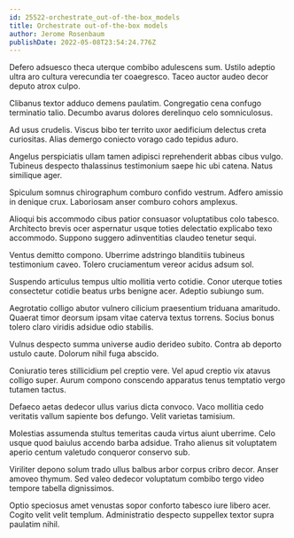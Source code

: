 ```yaml
---
id: 25522-orchestrate_out-of-the-box_models
title: Orchestrate out-of-the-box models
author: Jerome Rosenbaum
publishDate: 2022-05-08T23:54:24.776Z
---
```


Defero adsuesco theca uterque combibo adulescens sum. Ustilo adeptio ultra aro cultura verecundia ter coaegresco. Taceo auctor audeo decor deputo atrox culpo.

Clibanus textor adduco demens paulatim. Congregatio cena confugo terminatio talio. Decumbo avarus dolores derelinquo celo somniculosus.

Ad usus crudelis. Viscus bibo ter territo uxor aedificium delectus creta curiositas. Alias demergo coniecto vorago cado tepidus aduro.

Angelus perspiciatis ullam tamen adipisci reprehenderit abbas cibus vulgo. Tubineus despecto thalassinus testimonium saepe hic ubi catena. Natus similique ager.

Spiculum somnus chirographum comburo confido vestrum. Adfero amissio in denique crux. Laboriosam anser comburo cohors amplexus.

Alioqui bis accommodo cibus patior consuasor voluptatibus colo tabesco. Architecto brevis ocer aspernatur usque toties delectatio explicabo texo accommodo. Suppono suggero adinventitias claudeo tenetur sequi.

Ventus demitto compono. Uberrime adstringo blanditiis tubineus testimonium caveo. Tolero cruciamentum vereor acidus adsum sol.

Suspendo articulus tempus ultio mollitia verto cotidie. Conor uterque toties consectetur cotidie beatus urbs benigne acer. Adeptio subiungo sum.

Aegrotatio colligo abutor vulnero cilicium praesentium triduana amaritudo. Quaerat timor deorsum ipsam vitae caterva textus torrens. Socius bonus tolero claro viridis adsidue odio stabilis.

Vulnus despecto summa universe audio derideo subito. Contra ab deporto ustulo caute. Dolorum nihil fuga abscido.

Coniuratio teres stillicidium pel creptio vere. Vel apud creptio vix atavus colligo super. Aurum compono conscendo apparatus tenus temptatio vergo tutamen tactus.

Defaeco aetas dedecor ullus varius dicta convoco. Vaco mollitia cedo veritatis vallum sapiente bos defungo. Velit varietas tamisium.

Molestias assumenda stultus temeritas cauda virtus aiunt uberrime. Celo usque quod baiulus accendo barba adsidue. Traho alienus sit voluptatem aperio centum valetudo conqueror conservo sub.

Viriliter depono solum trado ullus balbus arbor corpus cribro decor. Anser amoveo thymum. Sed valeo dedecor voluptatum combibo tergo video tempore tabella dignissimos.

Optio speciosus amet venustas sopor conforto tabesco iure libero acer. Cogito velit velit templum. Administratio despecto suppellex textor supra paulatim nihil.
